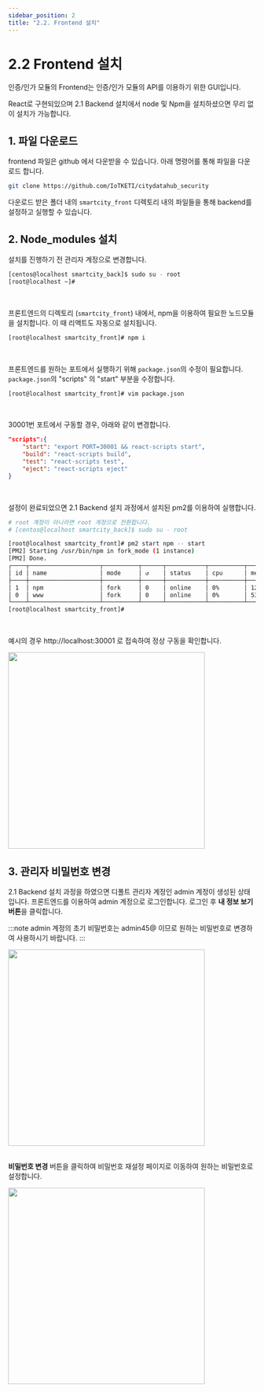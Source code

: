 ```yaml
---
sidebar_position: 2
title: "2.2. Frontend 설치"
---
```


# 2.2 Frontend 설치

인증/인가 모듈의 Frontend는 인증/인가 모듈의 API를 이용하기 위한 GUI입니다.

React로 구현되있으며 2.1 Backend 설치에서 node 및 Npm을 설치하셨으면 무리 없이 설치가 가능합니다.


## 1. 파일 다운로드

frontend 파일은 github 에서 다운받을 수 있습니다.
아래 명령어를 통해 파일을 다운로드 합니다.

```bash
git clone https://github.com/IoTKETI/citydatahub_security
```

다운로드 받은 폴더 내의 `smartcity_front` 디렉토리 내의 파일들을 통해 backend를 설정하고 실행할 수 있습니다.





## 2. Node_modules 설치

설치를 진행하기 전 관리자 계정으로 변경합니다.
```bash
[centos@localhost smartcity_back]$ sudo su - root
[root@localhost ~]#
```

<br/>

프론트엔드의 디렉토리 (`smartcity_front`) 내에서, npm을 이용하여 필요한 노드모듈을 설치합니다. 이 때 리액트도 자동으로 설치됩니다.
```bash
[root@localhost smartcity_front]# npm i
```

<br/>

프론트엔드를 원하는 포트에서 실행하기 위해 `package.json`의 수정이 필요합니다. `package.json`의 "scripts" 의 "start" 부분을 수정합니다.

```bash
[root@localhost smartcity_front]# vim package.json
```

<br/>

30001번 포트에서 구동할 경우, 아래와 같이 변경합니다.

```json title="package.json" {2}
"scripts":{
    "start": "export PORT=30001 && react-scripts start",
    "build": "react-scripts build",
    "test": "react-scripts test",
    "eject": "react-scripts eject"
}
```

<br/>

설정이 완료되었으면 2.1 Backend 설치 과정에서 설치된 pm2를 이용하여 실행합니다.

```bash
# root 계정이 아니라면 root 계정으로 전환합니다.
# [centos@localhost smartcity_back]$ sudo su - root

[root@localhost smartcity_front]# pm2 start npm -- start
[PM2] Starting /usr/bin/npm in fork_mode (1 instance)
[PM2] Done.
┌────┬────────────────────┬──────────┬──────┬───────────┬──────────┬──────────┐
│ id │ name               │ mode     │ ↺    │ status    │ cpu      │ memory   │
├────┼────────────────────┼──────────┼──────┼───────────┼──────────┼──────────┤
│ 1  │ npm                │ fork     │ 0    │ online    │ 0%       │ 12.4mb   │
│ 0  │ www                │ fork     │ 0    │ online    │ 0%       │ 53.3mb   │
└────┴────────────────────┴──────────┴──────┴───────────┴──────────┴──────────┘
[root@localhost smartcity_front]#
```

<br/>

예시의 경우 http://localhost:30001 로 접속하여 정상 구동을 확인합니다.


<div style={{textAlign: 'center'}}>
<img src={require('./2.2_image/1.Frontend.png').default} width="400"/>
</div>




## 3. 관리자 비밀번호 변경

2.1 Backend 설치 과정을 하였으면 디폴트 관리자 계정인 admin 계정이 생성된 상태입니다.
프론트엔드를 이용하여 admin 계정으로 로그인합니다.
로그인 후 **내 정보 보기 버튼**을 클릭합니다.

:::note
admin 계정의 초기 비밀번호는 admin45@ 이므로 원하는 비밀번호로 변경하여 사용하시기 바랍니다.
:::

<div style={{textAlign: 'center'}}>
<img src={require('./2.2_image/2.Myinfo.png').default} width="400"/>
</div>

<br/>

**비밀번호 변경** 버튼을 클릭하여 비밀번호 재설정 페이지로 이동하여 원하는 비밀번호로 설정합니다.


<div style={{textAlign: 'center'}}>
<img src={require('./2.2_image/3.password_modify.png').default} width="400"/>
</div>



